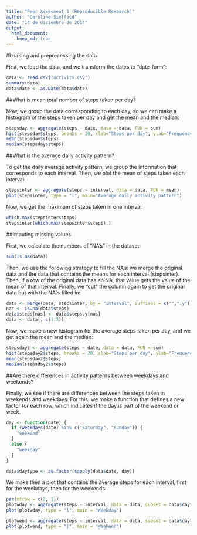 ```yaml
---
title: "Peer Assesment 1 (Reproducible Research)"
author: "Caroline Sielfeld"
date: "14 de diciembre de 2014"
output: 
  html_document:
    keep_md: true    
---
```

#Loading and preprocessing the data

First, we load the data, and we transform the dates to "date-form":
```r
data <- read.csv("activity.csv")
summary(data)
data$date <- as.Date(data$date)

```

##What is mean total number of steps taken per day?

Now, we group the data corresponding to each day, so we can make a histogram of the steps taken per day and get the mean and the median:

```r
stepsday <- aggregate(steps ~ date, data = data, FUN = sum)
hist(stepsday$steps, breaks = 20, xlab="Steps per day", ylab="Frequency", main="Histogram of steps per day")
mean(stepsday$steps)
median(stepsday$steps)
```

##What is the average daily activity pattern?

To get the daily average activity pattern, we group the information that corresponds to each interval. Then, we plot the mean of steps taken each interval:

```r
stepsinter <- aggregate(steps ~ interval, data = data, FUN = mean)
plot(stepsinter, type = "l", main="Average daily activity pattern")
```

Now, we get the maximum of steps taken in one interval:

```r
which.max(stepsinter$steps)
stepsinter[which.max(stepsinter$steps),]
```

##Imputing missing values

First, we calculate the numbers of "NA's" in the dataset:

```r
sum(is.na(data))
```

Then, we use the following strategy to fill the NA's: we merge the original data and the data that contains the means for each interval (stepsinter). Then, if a row of the original data has an NA, that value gets the value of the mean of that interval. Finally, we "cut" the column again to get the original data but with the NA`s filled in:

```r
data <- merge(data, stepsinter, by = "interval", suffixes = c("",".y"))
nas <- is.na(data$steps)
data$steps[nas] <- data$steps.y[nas]
data <- data[, c(1:3)]
```

Now, we make a new histogram for the average steps taken per day, and we get again the mean and the median:

```r
stepsday2 <- aggregate(steps ~ date, data = data, FUN = sum)
hist(stepsday2$steps, breaks = 20, xlab="Steps per day", ylab="Frequency", main="Histogram of steps per day")
mean(stepsday2$steps)
median(stepsday2$steps)
```

##Are there differences in activity patterns between weekdays and weekends?

Finally, we see if there are differences between the steps taken in weekends and weekdays. For this, we make a function that defines a new factor for each row, which indicates if the day is part of the weekend or week. 
```r
day <- function(date) {
  if (weekdays(date) %in% c("Saturday", "Sunday")) {
    "weekend"
  } 
  else {
    "weekday"
  }
}

data$daytype <- as.factor(sapply(data$date, day))

```

We make then a plot that contains the average steps for each interval, first for the weekdays, then for the weekends:

```r

par(mfrow = c(2, 1))
plotwday <- aggregate(steps ~ interval, data = data, subset = data$daytype =="weekday" , FUN = mean)
plot(plotwday, type = "l", main = "Weekday")

plotwend <- aggregate(steps ~ interval, data = data, subset = data$daytype =="weekend" , FUN = mean)
plot(plotwend, type = "l", main = "Weekend")

```


